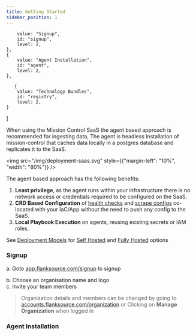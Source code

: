 ```yaml
---
title: Getting Started
sidebar_position: 1
---
```



        value: "Signup",
        id: "signup",
        level: 2,
    },
    {
        value: "Agent Installation",
        id: "agent",
        level: 2,
    },

       {
        value: "Technology Bundles",
        id: "registry",
        level: 2,
    }

]

When using the Mission Control SaaS the agent based approach is recommended for ingesting data, The agent is headless installation of mission-control that caches data locally in a postgres database and replicates it to the SaaS.

<img src="/img/deployment-saas.svg" style={{"margin-left": "10%",  "width": "80%"}} />

The agent based approach has the following benefits:

1. **Least privilege**, as the agent runs within your infrastructure there is no network access or credentials required to be configured on the SaaS.
2. **CRD Based Configuration** of [health checks](/canary-checker/) and [scrape configs](/config-db) co-located with your IaC/App without the need to push any config to the SaaS.
3. **Local Playbook Execution** on agents, reusing existing secrets or IAM roles.


See [Deployment Models](/installation/deployment-models) for [Self Hosted](/installation/self-hosted/) and [Fully Hosted](/installation/saas/fully-hosted) options


### Signup

a. Goto [app.flanksource.com/signup](https://accounts.flanksource.com/sign-up) to signup

<Screenshot img="/img/signup.png" size="350px"/>

b. Choose an organisation name and logo<br/>
c. Invite your team members

> Organization details and members can be changed by going to [accounts.flanksource.com/organization](https://accounts.flanksource.com/organization) or Clicking on **Manage Organization** when logged in

### Agent Installation

<Agent/>


